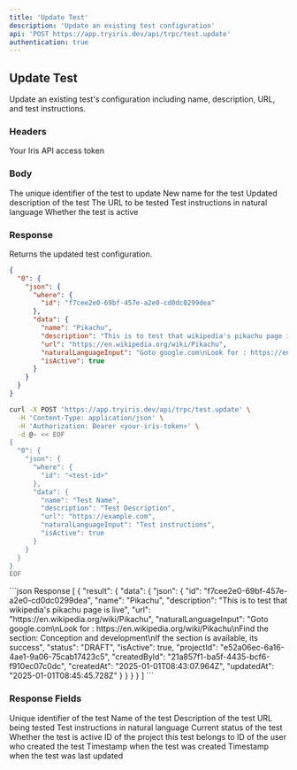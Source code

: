 ```yaml
---
title: 'Update Test'
description: 'Update an existing test configuration'
api: 'POST https://app.tryiris.dev/api/trpc/test.update'
authentication: true
---
```


## Update Test

Update an existing test's configuration including name, description, URL, and test instructions.

### Headers

<ParamField header="IRIS_ACCESS_TOKEN" type="string" required>
  Your Iris API access token
</ParamField>

### Body

<ParamField body="where.id" type="string" required>
  The unique identifier of the test to update
</ParamField>

<ParamField body="data.name" type="string">
  New name for the test
</ParamField>

<ParamField body="data.description" type="string">
  Updated description of the test
</ParamField>

<ParamField body="data.url" type="string">
  The URL to be tested
</ParamField>

<ParamField body="data.naturalLanguageInput" type="string">
  Test instructions in natural language
</ParamField>

<ParamField body="data.isActive" type="boolean">
  Whether the test is active
</ParamField>

### Response

Returns the updated test configuration.

<CodeGroup>

```json Request Body
{
  "0": {
    "json": {
      "where": {
        "id": "f7cee2e0-69bf-457e-a2e0-cd0dc0299dea"
      },
      "data": {
        "name": "Pikachu",
        "description": "This is to test that wikipedia's pikachu page is live",
        "url": "https://en.wikipedia.org/wiki/Pikachu",
        "naturalLanguageInput": "Goto google.com\nLook for : https://en.wikipedia.org/wiki/Pikachu\nFind the section: Conception and development\nIf the section is available, its success",
        "isActive": true
      }
    }
  }
}
```

```bash Request Example
curl -X POST 'https://app.tryiris.dev/api/trpc/test.update' \
  -H 'Content-Type: application/json' \
  -H 'Authorization: Bearer <your-iris-token>' \
  -d @- << EOF
{
  "0": {
    "json": {
      "where": {
        "id": "<test-id>"
      },
      "data": {
        "name": "Test Name",
        "description": "Test Description",
        "url": "https://example.com",
        "naturalLanguageInput": "Test instructions",
        "isActive": true
      }
    }
  }
}
EOF
```

</CodeGroup>

<ResponseExample>
```json Response
[
  {
    "result": {
      "data": {
        "json": {
          "id": "f7cee2e0-69bf-457e-a2e0-cd0dc0299dea",
          "name": "Pikachu",
          "description": "This is to test that wikipedia's pikachu page is live",
          "url": "https://en.wikipedia.org/wiki/Pikachu",
          "naturalLanguageInput": "Goto google.com\nLook for : https://en.wikipedia.org/wiki/Pikachu\nFind the section: Conception and development\nIf the section is available, its success",
          "status": "DRAFT",
          "isActive": true,
          "projectId": "e52a06ec-6a16-4ae1-9a06-75cab17423c5",
          "createdById": "21a857f1-ba5f-4435-bcf6-f910ec07c0dc",
          "createdAt": "2025-01-01T08:43:07.964Z",
          "updatedAt": "2025-01-01T08:45:45.728Z"
        }
      }
    }
  }
]
```
</ResponseExample>

### Response Fields

<ResponseField name="id" type="string">
  Unique identifier of the test
</ResponseField>

<ResponseField name="name" type="string">
  Name of the test
</ResponseField>

<ResponseField name="description" type="string">
  Description of the test
</ResponseField>

<ResponseField name="url" type="string">
  URL being tested
</ResponseField>

<ResponseField name="naturalLanguageInput" type="string">
  Test instructions in natural language
</ResponseField>

<ResponseField name="status" type="string">
  Current status of the test
</ResponseField>

<ResponseField name="isActive" type="boolean">
  Whether the test is active
</ResponseField>

<ResponseField name="projectId" type="string">
  ID of the project this test belongs to
</ResponseField>

<ResponseField name="createdById" type="string">
  ID of the user who created the test
</ResponseField>

<ResponseField name="createdAt" type="date">
  Timestamp when the test was created
</ResponseField>

<ResponseField name="updatedAt" type="date">
  Timestamp when the test was last updated
</ResponseField>
